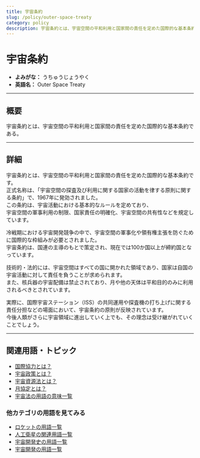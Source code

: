 ```yaml
---
title: 宇宙条約
slug: /policy/outer-space-treaty
category: policy
description: 宇宙条約とは、宇宙空間の平和利用と国家間の責任を定めた国際的な基本条約である。
---
```



<Head>
  <script type="application/ld+json">
    {`{
      "@context": "https://schema.org",
      "@type": "DefinedTerm",
      "name": "宇宙条約",
      "inDefinedTermSet": "https://www.space-portal.org",
      "termCode": "policy/outer-space-treaty",
      "description": "宇宙条約とは、宇宙空間の平和利用と国家間の責任を定めた国際的な基本条約である。",
      "url": "https://www.space-portal.org/docs/policy/outer-space-treaty"
    }`}
  </script>
</Head>

# 宇宙条約

- **よみがな：** うちゅうじょうやく  
- **英語名：** Outer Space Treaty  

---

## 概要

宇宙条約とは、宇宙空間の平和利用と国家間の責任を定めた国際的な基本条約である。

---

## 詳細

宇宙条約とは、宇宙空間の平和利用と国家間の責任を定めた国際的な基本条約です。  
正式名称は、「宇宙空間の探査及び利用に関する国家の活動を律する原則に関する条約」で、1967年に発効されました。   
この条約は、宇宙活動における基本的なルールを定めており、  
宇宙空間の軍事利用の制限、国家責任の明確化、宇宙空間の共有性などを規定しています。  

冷戦期における宇宙開発競争の中で、宇宙空間の軍事化や領有権主張を防ぐために国際的な枠組みが必要とされました。  
宇宙条約は、国連の主導のもとで策定され、現在では100か国以上が締約国となっています。  

技術的・法的には、宇宙空間はすべての国に開かれた領域であり、国家は自国の宇宙活動に対して責任を負うことが求められます。  
また、核兵器の宇宙配備は禁止されており、月や他の天体は平和目的のみに利用されるべきとされています。  

実際に、国際宇宙ステーション（ISS）の共同運用や探査機の打ち上げに関する責任分担などの場面において、宇宙条約の原則が反映されています。  
今後人類がさらに宇宙領域に進出していく上でも、その理念は受け継がれていくことでしょう。  

---

## 関連用語・トピック

- [国際協力とは？](/docs/policy/international-cooperation/)
- [宇宙政策とは？](/docs/policy/space-policy/)
- [宇宙資源法とは？](/docs/policy/space-resources-law/)
- [月協定とは？](/docs/policy/moon-agreement/)
- [宇宙法の用語の意味一覧](/docs/category/policy/)

### 他カテゴリの用語を見てみる
- [ロケットの用語一覧](/docs/category/rocket/)
- [人工衛星の関連用語一覧](/docs/category/satellite/)
- [宇宙開発史の用語一覧](/docs/category/history/)
- [宇宙開発の用語一覧](/docs/category/glossary/)